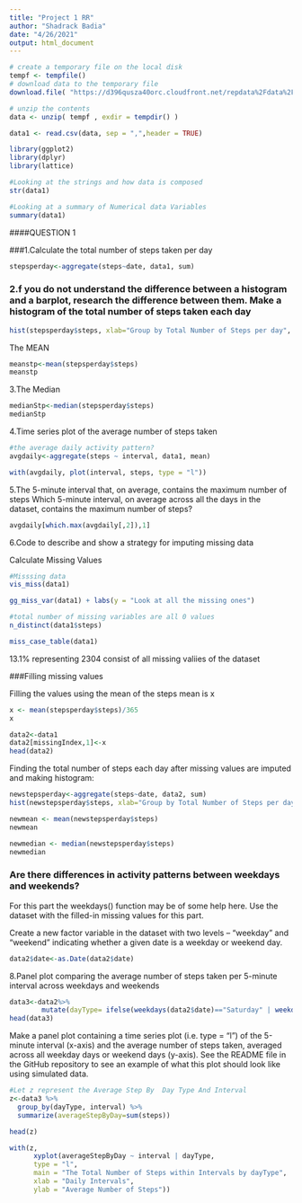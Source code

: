 ```yaml
---
title: "Project 1 RR"
author: "Shadrack Badia"
date: "4/26/2021"
output: html_document
---
```



```r
# create a temporary file on the local disk
tempf <- tempfile()
# download data to the temporary file
download.file( "https://d396qusza40orc.cloudfront.net/repdata%2Fdata%2Factivity.zip" , tempf , mode = 'wb' )

# unzip the contents 
data <- unzip( tempf , exdir = tempdir() )

data1 <- read.csv(data, sep = ",",header = TRUE)


```




```r
library(ggplot2)
library(dplyr)
library(lattice)
```


```r
#Looking at the strings and how data is composed
str(data1)
```



```r
#Looking at a summary of Numerical data Variables
summary(data1)
```





####QUESTION 1


###1.Calculate the total number of steps taken per day


```r
stepsperday<-aggregate(steps~date, data1, sum)
```


### 2.f you do not understand the difference between a histogram and a barplot, research the difference between them. Make a histogram of the total number of steps taken each day

```r
hist(stepsperday$steps, xlab="Group by Total Number of Steps per day", ylab="Number of Days", main="Total Number of Steps taken each day")
```


The MEAN

```r
meanstp<-mean(stepsperday$steps)
meanstp
```

3.The Median

```r
medianStp<-median(stepsperday$steps)
medianStp
```


4.Time series plot of the average number of steps taken

```r
#the average daily activity pattern?
avgdaily<-aggregate(steps ~ interval, data1, mean)
```


```r
with(avgdaily, plot(interval, steps, type = "l"))
```

5.The 5-minute interval that, on average, contains the maximum number of steps
Which 5-minute interval, on average across all the days in the dataset, contains the maximum number of steps?



```r
avgdaily[which.max(avgdaily[,2]),1]
```

6.Code to describe and show a strategy for imputing missing data

Calculate Missing Values
```r
#Misssing data
vis_miss(data1)
```


```r
gg_miss_var(data1) + labs(y = "Look at all the missing ones")
```

```r
#total number of missing variables are all 0 values
n_distinct(data1$steps)
```


```r
miss_case_table(data1)
```

13.1% representing 2304 consist of all missing valiies of the dataset

###Filling missing values

Filling the values using the mean of the steps mean is x

```r
x <- mean(stepsperday$steps)/365
x
```
```r
data2<-data1
data2[missingIndex,1]<-x
head(data2)
```

Finding the total number of steps each day after missing values are imputed and making histogram:

```r
newstepsperday<-aggregate(steps~date, data2, sum)
hist(newstepsperday$steps, xlab="Group by Total Number of Steps per day", ylab="Number of Days", main="Number of Steps taken each day after missing values are imputed")
```

```r
newmean <- mean(newstepsperday$steps)
newmean
```

```r
newmedian <- median(newstepsperday$steps)
newmedian
```
### Are there differences in activity patterns between weekdays and weekends?
For this part the \color{red}{\verb|weekdays()|}weekdays() function may be of some help here. Use the dataset with the filled-in missing values for this part.

Create a new factor variable in the dataset with two levels – “weekday” and “weekend” indicating whether a given date is a weekday or weekend day.

```r
data2$date<-as.Date(data2$date)
```


8.Panel plot comparing the average number of steps taken per 5-minute interval across weekdays and weekends

```r
data3<-data2%>%
        mutate(dayType= ifelse(weekdays(data2$date)=="Saturday" | weekdays(data2$date)=="Sunday", "Weekend", "Weekday"))
head(data3)
```


Make a panel plot containing a time series plot (i.e. \color{red}{\verb|type = "l"|}type = "l") of the 5-minute interval (x-axis) and the average number of steps taken, averaged across all weekday days or weekend days (y-axis). See the README file in the GitHub repository to see an example of what this plot should look like using simulated data.

```r
#Let z represent the Average Step By  Day Type And Interval
z<-data3 %>%
  group_by(dayType, interval) %>%
  summarize(averageStepByDay=sum(steps))

head(z)
```

```r
with(z, 
      xyplot(averageStepByDay ~ interval | dayType, 
      type = "l",      
      main = "The Total Number of Steps within Intervals by dayType",
      xlab = "Daily Intervals",
      ylab = "Average Number of Steps"))
```




